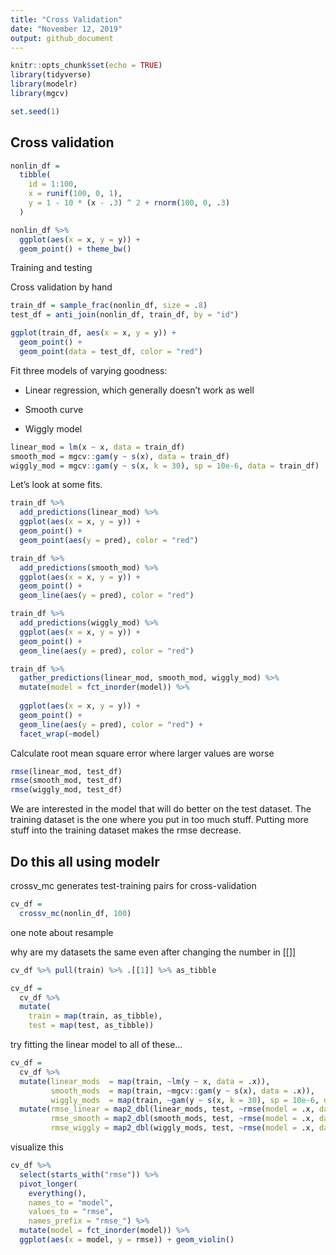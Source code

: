 ```yaml
---
title: "Cross Validation"
date: "November 12, 2019"
output: github_document
---
```


```r
knitr::opts_chunk$set(echo = TRUE)
library(tidyverse)
library(modelr)
library(mgcv)

set.seed(1)
```

## Cross validation 

```r
nonlin_df = 
  tibble(
    id = 1:100,
    x = runif(100, 0, 1),
    y = 1 - 10 * (x - .3) ^ 2 + rnorm(100, 0, .3)
  )

nonlin_df %>% 
  ggplot(aes(x = x, y = y)) + 
  geom_point() + theme_bw()
```

Training and testing

Cross validation by hand 

```r
train_df = sample_frac(nonlin_df, size = .8)
test_df = anti_join(nonlin_df, train_df, by = "id")

ggplot(train_df, aes(x = x, y = y)) + 
  geom_point() + 
  geom_point(data = test_df, color = "red")
```

Fit three models of varying goodness:

* Linear regression, which generally doesn't work as well

* Smooth curve

* Wiggly model 

```r
linear_mod = lm(x ~ x, data = train_df)
smooth_mod = mgcv::gam(y ~ s(x), data = train_df)
wiggly_mod = mgcv::gam(y ~ s(x, k = 30), sp = 10e-6, data = train_df)
```

Let's look at some fits.

```r
train_df %>%
  add_predictions(linear_mod) %>%
  ggplot(aes(x = x, y = y)) +
  geom_point() +
  geom_point(aes(y = pred), color = "red")

train_df %>%
  add_predictions(smooth_mod) %>%
  ggplot(aes(x = x, y = y)) +
  geom_point() +
  geom_line(aes(y = pred), color = "red")

train_df %>%
  add_predictions(wiggly_mod) %>%
  ggplot(aes(x = x, y = y)) +
  geom_point() +
  geom_line(aes(y = pred), color = "red")
```

```r
train_df %>% 
  gather_predictions(linear_mod, smooth_mod, wiggly_mod) %>% 
  mutate(model = fct_inorder(model)) %>% 
  
  ggplot(aes(x = x, y = y)) + 
  geom_point() + 
  geom_line(aes(y = pred), color = "red") + 
  facet_wrap(~model)
```

Calculate root mean square error where larger values are worse

```r
rmse(linear_mod, test_df)
rmse(smooth_mod, test_df)
rmse(wiggly_mod, test_df)
```

We are interested in the model that will do better on the test dataset. The training dataset is the one where you put in too much stuff. Putting more stuff into the training dataset makes the rmse decrease. 

## Do this all using modelr

crossv_mc generates test-training pairs for cross-validation 

```r
cv_df = 
  crossv_mc(nonlin_df, 100) 
```

one note about resample

why are my datasets the same even after changing the number in [[]]

```r
cv_df %>% pull(train) %>% .[[1]] %>% as_tibble
```

```r
cv_df =
  cv_df %>% 
  mutate(
    train = map(train, as_tibble),
    test = map(test, as_tibble))
```

try fitting the linear model to all of these...

```r
cv_df = 
  cv_df %>% 
  mutate(linear_mods  = map(train, ~lm(y ~ x, data = .x)),
         smooth_mods  = map(train, ~mgcv::gam(y ~ s(x), data = .x)),
         wiggly_mods  = map(train, ~gam(y ~ s(x, k = 30), sp = 10e-6, data = .x))) %>% 
  mutate(rmse_linear = map2_dbl(linear_mods, test, ~rmse(model = .x, data = .y)),
         rmse_smooth = map2_dbl(smooth_mods, test, ~rmse(model = .x, data = .y)),
         rmse_wiggly = map2_dbl(wiggly_mods, test, ~rmse(model = .x, data = .y)))
```

visualize this

```r
cv_df %>% 
  select(starts_with("rmse")) %>% 
  pivot_longer(
    everything(),
    names_to = "model", 
    values_to = "rmse",
    names_prefix = "rmse_") %>% 
  mutate(model = fct_inorder(model)) %>% 
  ggplot(aes(x = model, y = rmse)) + geom_violin()
```
